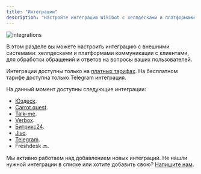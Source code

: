 ```yaml
---
title: "Интеграции"
description: "Настройте интеграцию Wikibot с хелпдесками и платформами коммуникации с клиентами"
---
```


<img src="/images/lk-integrations.jpg" alt="integrations" />

В этом разделе вы можете настроить интеграцию с внешними системами: хелпдесками и платформами коммуникации с клиентами, для обработки обращений и ответов на вопросы ваших пользователей.

<Note>Интеграции доступны только на [платных тарифах](https://wikibot.pro/pricing). На бесплатном тарифе доступна только Telegram интеграция.</Note>

На данный момент доступны следующие интеграции:
- [Юздеск](/integrations/usedesk).
- [Carrot quest](/integrations/carrot-quest).
- [Talk-me](/integrations/talk-me).
- [Verbox](/integrations/verbox).
- [Битрикс24](/integrations/bitrix24).
- [Jivo](/integrations/jivo).
- [Telegram](/telegram).
- Freshdesk 🔜.

Мы активно работаем над добавлением новых интеграций. Не нашли нужной интеграции в списке или хотите добавить свою? [Напишите нам](https://t.me/wikibot_sales).
